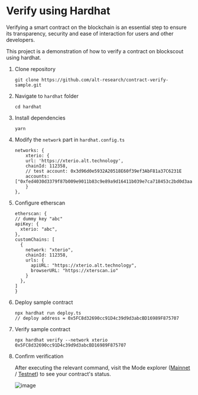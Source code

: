 # Verify using Hardhat

Verifying a smart contract on the blockchain is an essential step to ensure its transparency, security and ease of interaction for users and other developers. 

This project is a demonstration of how to verify a contract on blockscout using hardhat.

1. Clone repository
    ```
    git clone https://github.com/alt-research/contract-verify-sample.git
    ```

2. Navigate to `hardhat` folder
    ```
    cd hardhat
    ```

3. Install dependencies
    ```
    yarn
    ```

4. Modify the `network` part in `hardhat.config.ts`
    ```
    networks: {
        xterio: {
        url: 'https://xterio.alt.technology',
        chainId: 112358,
        // test account: 0x3d96d0e5932A20518E60f39ef3AbF81a37C6231E
        accounts: ["0xfed4030d3379f87b009e9011b83c9e89a9d16411b039e7ca718453c2bd0d3aac"],
        }
    },
    ```

5. Configure etherscan
    ```
    etherscan: {
    // dummy key "abc"
    apiKey: {
      xterio: "abc",
    },
    customChains: [
      {
        network: "xterio",
        chainId: 112358,
        urls: {
          apiURL: "https://xterio.alt.technology",
          browserURL: "https://xterscan.io"
        }
      },
    ]
    }
    ```

6. Deploy sample contract
    ```
    npx hardhat run deploy.ts 
    // deploy address = 0x5FC8d32690cc91D4c39d9d3abcBD16989F875707
    ```

7. Verify sample contract
    ```
    npx hardhat verify --network xterio 0x5FC8d32690cc91D4c39d9d3abcBD16989F875707
    ```

8. Confirm verification 
   
   After executing the relevant command, visit the Mode explorer ([Mainnet](https://xterscan.io) / [Testnet](https://xterio-testnet-explorer.alt.technology/)) to see your contract's status.

   ![image](../images/verify.png)